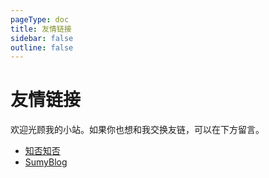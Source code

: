 ```yaml
---
pageType: doc
title: 友情链接
sidebar: false
outline: false
---
```


# 友情链接

欢迎光顾我的小站。如果你也想和我交换友链，可以在下方留言。

- [知否知否](https://github.com/fifo2024)
- [SumyBlog](https://sumygg.com/)
